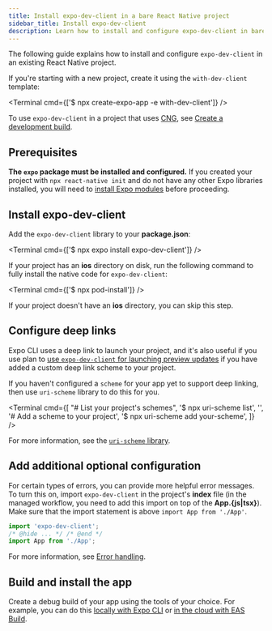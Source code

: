 ```yaml
---
title: Install expo-dev-client in a bare React Native project
sidebar_title: Install expo-dev-client
description: Learn how to install and configure expo-dev-client in bare React Native projects.
---
```



The following guide explains how to install and configure `expo-dev-client` in an existing React Native project.

<Collapsible summary="Do you need to create a new project?">

If you're starting with a new project, create it using the `with-dev-client` template:

<Terminal cmd={['$ npx create-expo-app -e with-dev-client']} />

</Collapsible>

<Collapsible summary="Do you use Continuous Native Generation (CNG) in your project?">

To use `expo-dev-client` in a project that uses [CNG](/workflow/continuous-native-generation/), see [Create a development build](/develop/development-builds/create-a-build/).

</Collapsible>

## Prerequisites

**The `expo` package must be installed and configured.** If you created your project with `npx react-native init` and do not have any other Expo libraries installed, you will need to [install Expo modules](/bare/installing-expo-modules) before proceeding.

<Step label="1">

## Install expo-dev-client

Add the `expo-dev-client` library to your **package.json**:

<Terminal cmd={['$ npx expo install expo-dev-client']} />

If your project has an **ios** directory on disk, run the following command to fully install the native code for `expo-dev-client`:

<Terminal cmd={['$ npx pod-install']} />

If your project doesn't have an **ios** directory, you can skip this step.

</Step>

<Step label="2">

## Configure deep links

Expo CLI uses a deep link to launch your project, and it's also useful if you use plan to [use `expo-dev-client` for launching preview updates](/eas-update/getting-started/) if you have added a custom deep link scheme to your project.

If you haven't configured a `scheme` for your app yet to support deep linking, then use `uri-scheme` library to do this for you.

<Terminal
  cmd={[
    "# List your project's schemes",
    '$ npx uri-scheme list',
    '',
    '# Add a scheme to your project',
    '$ npx uri-scheme add your-scheme',
  ]}
/>

For more information, see the [`uri-scheme` library](https://www.npmjs.com/package/uri-scheme).

</Step>

<Step label="3">

## Add additional optional configuration

For certain types of errors, you can provide more helpful error messages. To turn this on, import `expo-dev-client` in the project's **index** file (in the managed workflow, you need to add this import on top of the **App.&lbrace;js|tsx&rbrace;**). Make sure that the import statement is above `import App from './App'`.

```js
import 'expo-dev-client';
/* @hide ... */ /* @end */
import App from './App';
```

For more information, see [Error handling](/develop/development-builds/use-development-builds/#add-error-handling).

</Step>

<Step label="4">

## Build and install the app

Create a debug build of your app using the tools of your choice. For example, you can do this [locally with Expo CLI](/guides/local-app-development/) or [in the cloud with EAS Build](/develop/development-builds/create-a-build/).

</Step>
